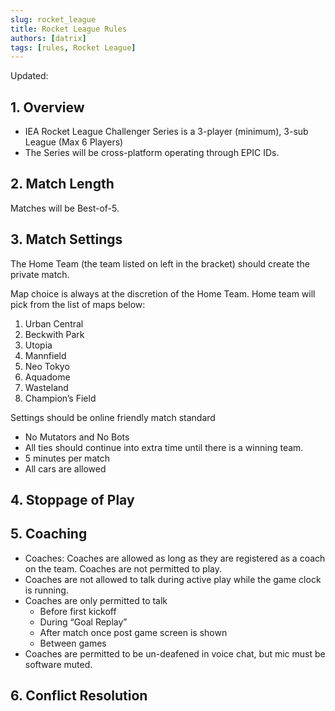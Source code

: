 ```yaml
---
slug: rocket_league
title: Rocket League Rules
authors: [datrix]
tags: [rules, Rocket League]
---
```


Updated: <CommitDate game="rocket_league" />

## 1. Overview

* IEA Rocket League Challenger Series is a 3-player (minimum), 3-sub League (Max 6 Players)
* The Series will be cross-platform operating through EPIC IDs.

## 2. Match Length

Matches will be Best-of-5.

## 3. Match Settings

The Home Team (the team listed on left in the bracket) should create the private match.

Map choice is always at the discretion of the Home Team. Home team will pick from the list of maps below:

1. Urban Central
2. Beckwith Park
3. Utopia
4. Mannfield
5. Neo Tokyo
6. Aquadome
7. Wasteland
8. Champion’s Field

Settings should be online friendly match standard

* No Mutators and No Bots
* All ties should continue into extra time until there is a winning team.
* 5 minutes per match
* All cars are allowed

## 4. Stoppage of Play

<GameStopStatement numPlayers={3} />

## 5. Coaching

* Coaches: Coaches are allowed as long as they are registered as a coach on the team. Coaches are not permitted to play.
* Coaches are not allowed to talk during active play while the game clock is running.
* Coaches are only permitted to talk
  * Before first kickoff
  * During “Goal Replay”
  * After match once post game screen is shown
  * Between games
* Coaches are permitted to be un-deafened in voice chat, but mic must be software muted.

## 6. Conflict Resolution

<ConflictStatement />
